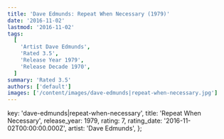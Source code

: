 ```yaml
---
title: 'Dave Edmunds: Repeat When Necessary (1979)'
date: '2016-11-02'
lastmod: '2016-11-02'
tags:
  [
    'Artist Dave Edmunds',
    'Rated 3.5',
    'Release Year 1979',
    'Release Decade 1970',
  ]
summary: 'Rated 3.5'
authors: ['default']
images: ['/content/images/dave-edmunds|repeat-when-necessary.jpg']
---
```


  key: 'dave-edmunds|repeat-when-necessary',
  title: 'Repeat When Necessary',
  release_year: 1979,
  rating: 7,
  rating_date: '2016-11-02T00:00:00.000Z',
  artist: 'Dave Edmunds',
};

<MusicRating data={data} />
